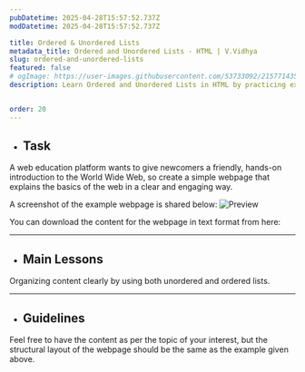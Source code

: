 ```yaml
---
pubDatetime: 2025-04-28T15:57:52.737Z
modDatetime: 2025-04-28T15:57:52.737Z

title: Ordered & Unordered Lists
metadata_title: Ordered and Unordered Lists - HTML | V.Vidhya
slug: ordered-and-unordered-lists
featured: false
# ogImage: https://user-images.githubusercontent.com/53733092/215771435-25408246-2309-4f8b-a781-1f3d93bdf0ec.png
description: Learn Ordered and Unordered Lists in HTML by practicing exercises based on real-world scenarios with V.Vidhya.


order: 20
---
```



- ## Task

A web education platform wants to give newcomers a friendly, hands-on introduction to the World Wide Web, so
create a simple webpage that explains the basics of the web in a clear and engaging way.

A screenshot of the example webpage is shared below:
![Preview](@/assets/courses/programming/webdev/html/exercises/ordered-and-unordered-lists/1.png)

<div class="w-full mt-10"></div>

You can download the content for the webpage in text format from here: <span class="mx-1"></span> <FileDownload fileSrc={FileSrc} fileName="content.txt" />

<div class="w-full mb-12"></div>

---

- ## Main Lessons

Organizing content clearly by using both unordered and ordered lists.

---

- ## Guidelines

Feel free to have the content as per the topic of your interest, but the structural layout of the webpage should be the same as the example given above.
